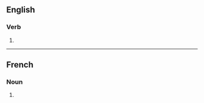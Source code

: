 {{also|Bouses}}
==English==

===Verb===
{{head|en|verb form}}

# {{en-third-person singular of|bouse}}

----

==French==

===Noun===
{{head|fr|noun plural form|g=f}}

# {{plural of|bouse|lang=fr}}